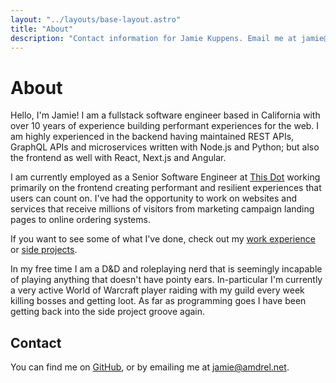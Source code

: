 ```yaml
---
layout: "../layouts/base-layout.astro"
title: "About"
description: "Contact information for Jamie Kuppens. Email me at jamie@amdrel.net."
---
```


# About

Hello, I'm Jamie! I am a fullstack software engineer based in California with over 10 years of
experience building performant experiences for the web. I am highly experienced in the backend
having maintained REST APIs, GraphQL APIs and microservices written with Node.js and Python; but
also the frontend as well with React, Next.js and Angular.

I am currently employed as a Senior Software Engineer at [This Dot](https://www.thisdot.co/) working
primarily on the frontend creating performant and resilient experiences that users can count on.
I've had the opportunity to work on websites and services that receive millions of visitors from
marketing campaign landing pages to online ordering systems.

If you want to see some of what I've done, check out my [work experience](/work-experience) or [side
projects](/projects).

In my free time I am a D&D and roleplaying nerd that is seemingly incapable of playing anything that
doesn't have pointy ears. In-particular I'm currently a very active World of Warcraft player raiding
with my guild every week killing bosses and getting loot. As far as programming goes I have been
getting back into the side project groove again.

## Contact

You can find me on [GitHub](https://github.com/Amdrel), or by emailing me at
[jamie@amdrel.net](mailto:jamie@amdrel.net).
